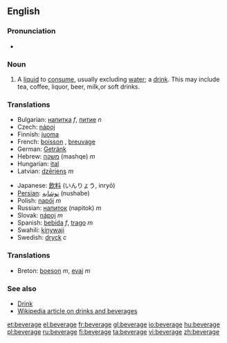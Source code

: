 ==English==

===Pronunciation===
*{{audio|en-us-beverage.ogg|Audio (US)}}

===Noun===
{{en-noun}}

# A [[liquid]] to [[consume]], usually excluding [[water]]; a [[drink]]. This may include tea, coffee, liquor, beer, milk,or soft drinks.

===Translations===
{{top}}
*Bulgarian: [[напитка]] ''f'', [[питие]] ''n''
*Czech: [[nápoj]] {{m}}
*Finnish: [[juoma]]
*French: [[boisson]] {{f}}, [[breuvage]] {{m}}
*German: [[Getränk]]
*Hebrew: [[משקה]] (mashqe) ''m''
*Hungarian: [[ital]]
*Latvian: [[dzēriens]] ''m''
{{mid}}
*Japanese: [[飲料]] (いんりょう, inryō) 
*[[Persian]]: [[نوشابه]] (nushabe)
*Polish: [[napój]] ''m''
*Russian: [[напиток]] (napitok) ''m''
*Slovak: [[nápoj]] ''m''
*Spanish: [[bebida]] ''f'', [[trago]] ''m''
*Swahili: [[kinywaji]]
*Swedish: [[dryck]] ''c''
{{bottom}}

===Translations===
*Breton: [[boeson]] ''m'', [[evaj]] ''m''

===See also===
*[[Drink]]
*[[:w:Drink|Wikipedia article on drinks and beverages]]

[[et:beverage]]
[[el:beverage]]
[[fr:beverage]]
[[gl:beverage]]
[[io:beverage]]
[[hu:beverage]]
[[pl:beverage]]
[[ru:beverage]]
[[fi:beverage]]
[[ta:beverage]]
[[vi:beverage]]
[[zh:beverage]]